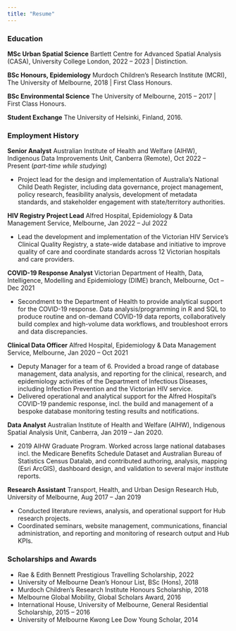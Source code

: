 ```yaml
---
title: "Resume"
---
```


### Education

**MSc Urban Spatial Science** Bartlett Centre for Advanced Spatial Analysis (CASA), University College London, 2022 – 2023 | Distinction.  

**BSc Honours, Epidemiology** Murdoch Children’s Research Institute (MCRI), The University of Melbourne, 2018 | First Class Honours.  

**BSc Environmental Science** The University of Melbourne, 2015 – 2017 | First Class Honours. 

**Student Exchange** The University of Helsinki, Finland, 2016. 


### Employment History

**Senior Analyst** Australian Institute of Health and Welfare (AIHW), Indigenous Data Improvements Unit, Canberra (Remote), Oct 2022 -- Present (*part-time while studying*)

-   Project lead for the design and implementation of Australia's National Child Death Register, including data governance, project management, policy research, feasibility analysis, development of metadata standards, and stakeholder engagement with state/territory authorities.  

**HIV Registry Project Lead** Alfred Hospital, Epidemiology & Data Management Service, Melbourne, Jan 2022 – Jul 2022  

-   Lead the development and implementation of the Victorian HIV Service's Clinical Quality Registry, a state-wide database and initiative to improve quality of care and coordinate standards across 12 Victorian hospitals and care providers.  

**COVID-19 Response Analyst** Victorian Department of Health, Data, Intelligence, Modelling and Epidemiology (DIME) branch, Melbourne, Oct – Dec 2021   

-   Secondment to the Department of Health to provide analytical support for the COVID-19 response. Data analysis/programming in R and SQL to produce routine and on-demand COVID-19 data reports, collaboratively build complex and high-volume data workflows, and troubleshoot errors and data discrepancies. 

**Clinical Data Officer** Alfred Hospital, Epidemiology & Data Management Service, Melbourne, Jan 2020 – Oct 2021  

-   Deputy Manager for a team of 6. Provided a broad range of database management, data analysis, and reporting for the clinical, research, and epidemiology activities of the Department of Infectious Diseases, including Infection Prevention and the Victorian HIV service. 
-   Delivered operational and analytical support for the Alfred Hospital's COVID-19 pandemic response, incl. the build and management of a bespoke database monitoring testing results and notifications.

**Data Analyst** Australian Institute of Health and Welfare (AIHW), Indigenous Spatial Analysis Unit, Canberra, Jan 2019 – Jan 2020.  

-   2019 AIHW Graduate Program. Worked across large national databases incl. the Medicare Benefits Schedule Dataset and Australian Bureau of Statistics Census Datalab, and contributed authoring, analysis, mapping (Esri ArcGIS), dashboard design, and validation to several major institute reports.  

**Research Assistant** Transport, Health, and Urban Design Research Hub, University of Melbourne, Aug 2017 – Jan 2019   

-   Conducted literature reviews, analysis, and operational support for Hub research projects.
-   Coordinated seminars, website management, communications, financial administration, and 
reporting and monitoring of research output and Hub KPIs. 


### Scholarships and Awards

-   Rae & Edith Bennett Prestigious Travelling Scholarship, 2022
-   University of Melbourne Dean’s Honour List, BSc (Hons), 2018
-   Murdoch Children’s Research Institute Honours Scholarship, 2018
-   Melbourne Global Mobility, Global Scholars Award, 2016
-   International House, University of Melbourne, General Residential Scholarship, 2015 – 2016
-   University of Melbourne Kwong Lee Dow Young Scholar, 2014
